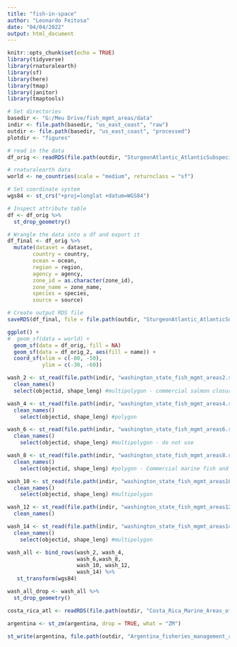 ```yaml
---
title: "fish-in-space"
author: "Leonardo Feitosa"
date: "04/04/2022"
output: html_document
---
```


```r
knitr::opts_chunk$set(echo = TRUE)
library(tidyverse)
library(rnaturalearth)
library(sf)
library(here)
library(tmap)
library(janitor)
library(tmaptools)
```

```r
# Set directories
basedir <- "G:/Meu Drive/fish_mgmt_areas/data"
indir <- file.path(basedir, "us_east_coast", "raw")
outdir <- file.path(basedir, "us_east_coast", "processed")
plotdir <- "figures"
```


```r
# read in the data
df_orig <- readRDS(file.path(outdir, "SturgeonAtlantic_AtlanticSubspecies.rds")) 

# rnaturalearth data
world <- ne_countries(scale = "medium", returnclass = "sf")
```

```r
# Set coordinate system
wgs84 <- st_crs("+proj=longlat +datum=WGS84")
```

```r
# Inspect attribute table
df <- df_orig %>% 
  st_drop_geometry() 
```


```r
# Wrangle the data into a df and export it
df_final <- df_orig %>%  
  mutate(dataset = dataset,
        country = country,
        ocean = ocean,
        region = region,
        agency = agency,
        zone_id = as.character(zone_id),
        zone_name = zone_name,
        species = species,
        source = source) 
```

```r
# Create output RDS file
saveRDS(df_final, file = file.path(outdir, "SturgeonAtlantic_AtlanticSubspecies.Rds"))
```

```r
ggplot() +
#  geom_sf(data = world) +
  geom_sf(data = df_orig, fill = NA) 
  geom_sf(data = df_orig_2, aes(fill = name)) +
  coord_sf(xlim = c(-80, -50),
           ylim = c(-30, -60)) 
```

```r
wash_2 <- st_read(file.path(indir, "washington_state_fish_mgmt_areas2.shp")) %>% 
  clean_names()   
  select(objectid, shape_leng) #multipolygon - commercial salmon closures df

wash_4 <- st_read(file.path(indir, "washington_state_fish_mgmt_areas4.shp")) %>% 
  clean_names()  
    select(objectid, shape_leng) #polygon

wash_6 <- st_read(file.path(indir, "washington_state_fish_mgmt_areas6.shp")) %>% 
  clean_names()  
    select(objectid, shape_leng) #multipolygon - do not use

wash_8 <- st_read(file.path(indir, "washington_state_fish_mgmt_areas8.shp")) %>% 
  clean_names()  
    select(objectid, shape_leng) #polygon - Commercial marine fish and shellfish areas for the Salish Sea

wash_10 <- st_read(file.path(indir, "washington_state_fish_mgmt_areas10.shp")) %>% 
  clean_names()  
    select(objectid, shape_leng) #multipolygon

wash_12 <- st_read(file.path(indir, "washington_state_fish_mgmt_areas12.shp")) %>% 
  clean_names() 

wash_14 <- st_read(file.path(indir, "washington_state_fish_mgmt_areas14.shp")) %>% 
  clean_names()  
    select(objectid, shape_leng) #multipolygon

wash_all <- bind_rows(wash_2, wash_4,
                      wash_6,wash_8,
                      wash_10, wash_12,
                      wash_14) %>% 
   st_transform(wgs84)

wash_all_drop <- wash_all %>% 
  st_drop_geometry()
```


```r
costa_rica_atl <- readRDS(file.path(outdir, "Costa_Rica_Marine_Areas_of_Responsible_Fishing_Pacific.Rds"))

argentina <- st_zm(argentina, drop = TRUE, what = "ZM")

st_write(argentina, file.path(outdir, "Argentina_fisheries_management_areas.shp"))
```

